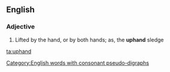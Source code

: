 ==English==

===Adjective===
{{en-adj|-}}

# {{context|rare}} Lifted by the hand, or by both hands; as, the '''uphand''' sledge

[[Category:English words with consonant pseudo-digraphs]]

[[ta:uphand]]
